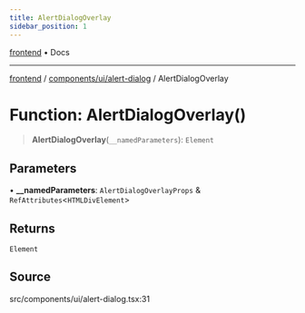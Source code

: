 ```yaml
---
title: AlertDialogOverlay
sidebar_position: 1
---
```


[frontend](../../../..) • Docs

***

[frontend](../../../..) / [components/ui/alert-dialog](..) / AlertDialogOverlay

# Function: AlertDialogOverlay()

> **AlertDialogOverlay**(`__namedParameters`): `Element`

## Parameters

• **\_\_namedParameters**: `AlertDialogOverlayProps` & `RefAttributes`\<`HTMLDivElement`\>

## Returns

`Element`

## Source

src/components/ui/alert-dialog.tsx:31
